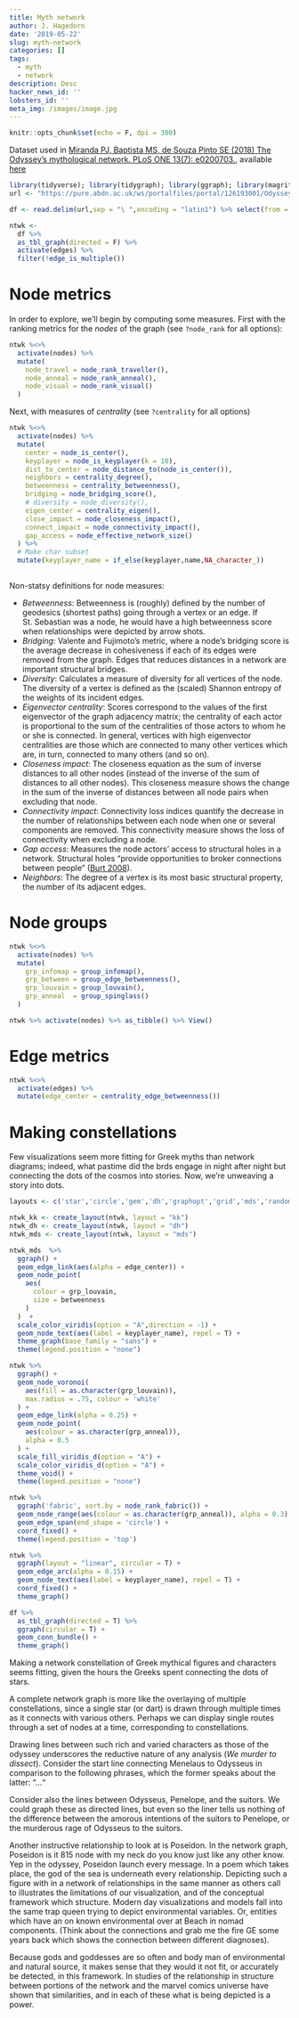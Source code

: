 ```yaml
---
title: Myth network
author: J. Hagedorn
date: '2019-05-22'
slug: myth-network
categories: []
tags:
  - myth
  - network
description: Desc
hacker_news_id: ''
lobsters_id: ''
meta_img: /images/image.jpg
---
```


```r
knitr::opts_chunk$set(echo = F, dpi = 300)
```


Dataset used in [Miranda PJ, Baptista MS, de Souza Pinto SE (2018) The Odyssey’s mythological network. PLoS ONE 13(7): e0200703.](https://doi.org/10.1371/journal.pone.0200703), available [here](https://abdn.pure.elsevier.com/en/datasets/odysseys-mythological-network)

```r
library(tidyverse); library(tidygraph); library(ggraph); library(magrittr)
url <- "https://pure.abdn.ac.uk/ws/portalfiles/portal/126193001/Odyssey.txt"

df <- read.delim(url,sep = "\ ",encoding = "latin1") %>% select(from = var1,to = var2)

ntwk <- 
  df %>% 
  as_tbl_graph(directed = F) %>% 
  activate(edges) %>% 
  filter(!edge_is_multiple())
```

# Node metrics

In order to explore, we'll begin by computing some measures.  First with the ranking metrics for the *nodes* of the graph (see `?node_rank` for all options):

```r
ntwk %<>%
  activate(nodes) %>% 
  mutate(
    node_travel = node_rank_traveller(),
    node_anneal = node_rank_anneal(),
    node_visual = node_rank_visual()
  )

```

Next, with measures of *centrality* (see `?centrality` for all options)

```r
ntwk %<>%
  activate(nodes) %>% 
  mutate(
    center = node_is_center(),
    keyplayer = node_is_keyplayer(k = 10),
    dist_to_center = node_distance_to(node_is_center()),
    neighbors = centrality_degree(),
    betweenness = centrality_betweenness(),
    bridging = node_bridging_score(),
    # diversity = node_diversity(),
    eigen_center = centrality_eigen(),
    close_impact = node_closeness_impact(),
    connect_impact = node_connectivity_impact(),
    gap_access = node_effective_network_size()
  ) %>%
  # Make char subset
  mutate(keyplayer_name = if_else(keyplayer,name,NA_character_))
  
```

Non-statsy definitions for node measures:

- *Betweenness*: Betweenness is (roughly) defined by the number of geodesics (shortest paths) going through a vertex or an edge. If St. Sebastian was a node, he would have a high betweenness score when relationships were depicted by arrow shots.
- *Bridging*:  Valente and Fujimoto’s metric, where a node’s bridging score is the average decrease in cohesiveness if each of its edges were removed from the graph.  Edges that reduces distances in a network are important structural bridges.
- *Diversity*: Calculates a measure of diversity for all vertices of the node.  The diversity of a vertex is defined as the (scaled) Shannon entropy of the weights of its incident edges.
- *Eigenvector centrality*: Scores correspond to the values of the first eigenvector of the graph adjacency matrix; the centrality of each actor is proportional to the sum of the centralities of those actors to whom he or she is connected. In general, vertices with high eigenvector centralities are those which are connected to many other vertices which are, in turn, connected to many others (and so on).
- *Closeness impact*: The closeness equation as the sum of inverse distances to all other nodes (instead of the inverse of the sum of distances to all other nodes).  This closeness measure shows the change in the sum of the inverse of distances between all node pairs when excluding that node.
- *Connectivity impact*: Connectivity loss indices quantify the decrease in the number of relationships between each node when one or several components are removed. This connectivity measure shows the loss of connectivity when excluding a node.
- *Gap access*: Measures the node actors’ access to structural holes in a network. Structural holes "provide opportunities to broker connections between people" ([Burt 2008](http://faculty.chicagobooth.edu/ronald.burt/research/files/NNappB.pdf)).
- *Neighbors*: The degree of a vertex is its most basic structural property, the number of its adjacent edges.

# Node groups 

```r

ntwk %<>%
  activate(nodes) %>% 
  mutate(
    grp_infomap = group_infomap(),
    grp_between = group_edge_betweenness(),
    grp_louvain = group_louvain(),
    grp_anneal  = group_spinglass()
  )

```


```r
ntwk %>% activate(nodes) %>% as_tibble() %>% View()
```

# Edge metrics

```r
ntwk %<>%
  activate(edges) %>%
  mutate(edge_center = centrality_edge_betweenness())
```

# Making constellations

Few visualizations seem more fitting for Greek myths than network diagrams; indeed, what pastime did the brds engage in night after night but connecting the dots of the cosmos into stories.  Now, we're unweaving a story into dots.

```r
layouts <- c('star','circle','gem','dh','graphopt','grid','mds','randomly','fr','kk','drl','lgl')

ntwk_kk <- create_layout(ntwk, layout = "kk")
ntwk_dh <- create_layout(ntwk, layout = "dh")
ntwk_mds <- create_layout(ntwk, layout = "mds")

```


```r
ntwk_mds  %>%
  ggraph() +
  geom_edge_link(aes(alpha = edge_center)) +
  geom_node_point(
    aes(
      colour = grp_louvain, 
      size = betweenness
    )
  )  + 
  scale_color_viridis(option = "A",direction = -1) +
  geom_node_text(aes(label = keyplayer_name), repel = T) +
  theme_graph(base_family = "sans") + 
  theme(legend.position = "none")
```

```r
ntwk %>%
  ggraph() + 
  geom_node_voronoi(
    aes(fill = as.character(grp_louvain)), 
    max.radius = .75, colour = 'white'
  ) + 
  geom_edge_link(alpha = 0.25) + 
  geom_node_point(
    aes(colour = as.character(grp_anneal)),
    alpha = 0.5
  ) +
  scale_fill_viridis_d(option = "A") +
  scale_color_viridis_d(option = "A") +
  theme_void() + 
  theme(legend.position = "none") 
```


```r
ntwk %>%
  ggraph('fabric', sort.by = node_rank_fabric()) + 
  geom_node_range(aes(colour = as.character(grp_anneal)), alpha = 0.3) + 
  geom_edge_span(end_shape = 'circle') + 
  coord_fixed() + 
  theme(legend.position = 'top')
```



```r
ntwk %>% 
  ggraph(layout = "linear", circular = T) +
  geom_edge_arc(alpha = 0.15) +
  geom_node_text(aes(label = keyplayer_name), repel = T) + 
  coord_fixed() +
  theme_graph()
```



```r
df %>% 
  as_tbl_graph(directed = T) %>%
  ggraph(circular = T) +
  geom_conn_bundle() +
  theme_graph()
```

Making a network constellation of Greek mythical figures and characters seems fitting, given the hours the Greeks spent connecting the dots of stars.

A complete network graph is more like the overlaying of multiple constellations, since a single star (or dart) is drawn through multiple times as it connects with various others.  Perhaps we can display single routes through a set of nodes at a time, corresponding to constellations.

Drawing lines between such rich and varied characters as those of the odyssey underscores the reductive nature of any analysis (*We murder to dissect*). Consider the start line connecting Menelaus to Odysseus in comparison to the following phrases, which the former speaks about the latter: “…“

Consider also the lines between Odysseus, Penelope, and the suitors. We could graph these as directed lines, but even so the liner tells us nothing of the difference between the amorous intentions of the suitors to Penelope, or the murderous rage of Odysseus to the suitors.

Another instructive relationship to look at is Poseidon. In the network graph, Poseidon is it 815 node with my neck do you know just like any other know. Yep in the odyssey, Poseidon launch every message. In a poem which takes place, the god of the sea is underneath every relationship. Depicting such a figure with in a network of relationships in the same manner as others call to illustrates the limitations of our visualization, and of the conceptual framework which structure.  Modern day visualizations and models fall into the same trap queen trying to depict environmental variables. Or, entities which have an on known environmental over at Beach in nomad components. (Think about the connections and grab me the fire GE some years back which shows the connection between different diagnoses).

Because gods and goddesses are so often and body man of environmental and natural source, it makes sense that they would it not fit, or accurately be detected, in this framework. In studies of the relationship in structure between portions of the network and the marvel comics universe have shown that similarities, and in each of these what is being depicted is a power.


